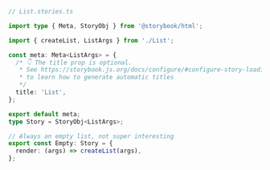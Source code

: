```ts
// List.stories.ts

import type { Meta, StoryObj } from '@storybook/html';

import { createList, ListArgs } from './List';

const meta: Meta<ListArgs> = {
  /* 👇 The title prop is optional.
   * See https://storybook.js.org/docs/configure/#configure-story-loading
   * to learn how to generate automatic titles
   */
  title: 'List',
};

export default meta;
type Story = StoryObj<ListArgs>;

// Always an empty list, not super interesting
export const Empty: Story = {
  render: (args) => createList(args),
};
```
